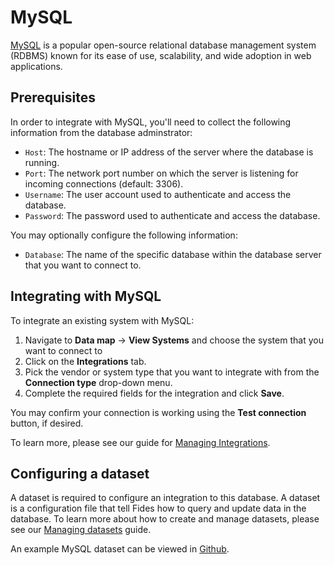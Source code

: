 
# MySQL
[MySQL](https://MySQL.org/) is a popular open-source relational database management system (RDBMS) known for its ease of use, scalability, and wide adoption in web applications.

## Prerequisites
In order to integrate with MySQL, you'll need to collect the following information from the database adminstrator:

- `Host`: The hostname or IP address of the server where the database is running.
- `Port`: The network port number on which the server is listening for incoming connections (default: 3306).
- `Username`: The user account used to authenticate and access the database.
- `Password`: The password used to authenticate and access the database.

You may optionally configure the following information:
- `Database`: The name of the specific database within the database server that you want to connect to.


## Integrating with MySQL
To integrate an existing system with MySQL: 

1. Navigate to **Data map** → **View Systems** and choose the system that you want to connect to
2. Click on the **Integrations** tab.
3. Pick the vendor or system type that you want to integrate with from the **Connection type** drop-down menu.
4. Complete the required fields for the integration and click **Save**. 

You may confirm your connection is working using the **Test connection** button, if desired.

To learn more, please see our guide for [Managing Integrations](/user-guides/integrations/manage-integrations).

## Configuring a dataset
A dataset is required to configure an integration to this database. A dataset is a configuration file that tell Fides how to query and update data in the database. To learn more about how to create and manage datasets, please see our [Managing datasets](user-guides/integrations/manage-datasets) guide.

An example MySQL dataset can be viewed in [Github](https://github.com/ethyca/fides/blob/main/data/dataset/mysql_example_test_dataset.yml).



